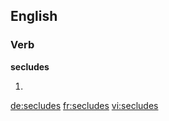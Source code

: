
==English==

===Verb===
'''secludes'''

# {{third-person singular of|seclude}}

[[de:secludes]]
[[fr:secludes]]
[[vi:secludes]]